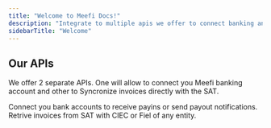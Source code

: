 ```yaml
---
title: "Welcome to Meefi Docs!"
description: "Integrate to multiple apis we offer to connect banking and invoicing features to your apps."
sidebarTitle: "Welcome"
---
```


## Our APIs

We offer 2 separate APIs. One will allow to connect you Meefi banking account and other to Syncronize invoices directly with the SAT.

<Columns cols={2}>
  <Card title="Meefi Banking API" icon="money-check-dollar" href="/development">
    Connect you bank accounts to receive payins or send payout notifications.
  </Card>
  <Card title="Meefi Analytics API" icon="gauge" href="/essentials/settings">
    Retrive invoices from SAT with CIEC or Fiel of any entity.
  </Card>
</Columns>